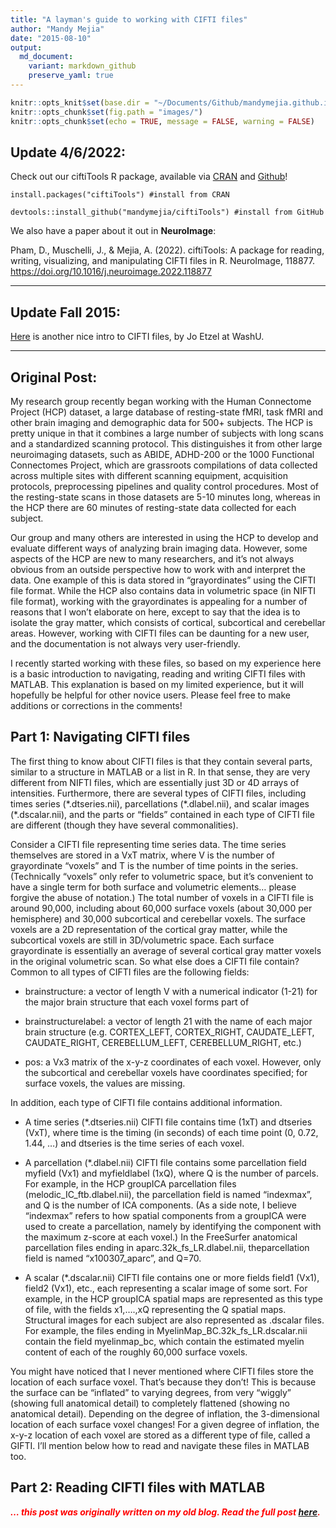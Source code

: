 ```yaml
---
title: "A layman's guide to working with CIFTI files"
author: "Mandy Mejia"
date: "2015-08-10"
output:
  md_document:
    variant: markdown_github
    preserve_yaml: true
---
```


```r
knitr::opts_knit$set(base.dir = "~/Documents/Github/mandymejia.github.io/", base.url = "/")
knitr::opts_chunk$set(fig.path = "images/")
knitr::opts_chunk$set(echo = TRUE, message = FALSE, warning = FALSE)
```

## Update 4/6/2022:

Check out our ciftiTools R package, available via [CRAN](https://cran.r-project.org/web/packages/ciftiTools/index.html) and [Github](https://github.com/mandymejia/ciftiTools)!

`install.packages("ciftiTools") #install from CRAN`

`devtools::install_github("mandymejia/ciftiTools") #install from GitHub`

We also have a paper about it out in **NeuroImage**:

Pham, D., Muschelli, J., & Mejia, A. (2022). ciftiTools: A package for reading, writing, visualizing, and manipulating CIFTI files in R. NeuroImage, 118877. [https://doi.org/10.1016/j.neuroimage.2022.118877](https://doi.org/10.1016/j.neuroimage.2022.118877)

----

## Update Fall 2015:

[Here](https://mvpa.blogspot.com/2014/03/nifti-cifti-gifti-in-hcp-and-workbench.html) is another nice intro to CIFTI files, by Jo Etzel at WashU.


----

## Original Post:

My research group recently began working with the Human Connectome Project (HCP) dataset, a large database of resting-state fMRI, task fMRI and other brain imaging and demographic data for 500+ subjects.  The HCP is pretty unique in that it combines a large number of subjects with long scans and a standardized scanning protocol.  This distinguishes it from other large neuroimaging datasets, such as ABIDE, ADHD-200 or the 1000 Functional Connectomes Project, which are grassroots compilations of data collected across multiple sites with different scanning equipment, acquisition protocols, preprocessing pipelines and quality control procedures.  Most of the resting-state scans in those datasets are 5-10 minutes long, whereas in the HCP there are 60 minutes of resting-state data collected for each subject. 

Our group and many others are interested in using the HCP to develop and evaluate different ways of analyzing brain imaging data.  However, some aspects of the HCP are new to many researchers, and it's not always obvious from an outside perspective how to work with and interpret the data.  One example of this is data stored in "grayordinates" using the CIFTI file format.  While the HCP also contains data in volumetric space (in NIFTI file format), working with the grayordinates is appealing for a number of reasons that I won't elaborate on here, except to say that the idea is to isolate the gray matter, which consists of cortical, subcortical and cerebellar areas.  However, working with CIFTI files can be daunting for a new user, and the documentation is not always very user-friendly.

I recently started working with these files, so based on my experience here is a basic introduction to navigating, reading and writing CIFTI files with MATLAB.  This explanation is based on my limited experience, but it will hopefully be helpful for other novice users.  Please feel free to make additions or corrections in the comments!

## Part 1: Navigating CIFTI files

The first thing to know about CIFTI files is that they contain several parts, similar to a structure in MATLAB or a list in R.  In that sense, they are very different from NIFTI files, which are essentially just 3D or 4D arrays of intensities.  Furthermore, there are several types of CIFTI files, including times series (\*.dtseries.nii), parcellations (\*.dlabel.nii), and scalar images (\*.dscalar.nii), and the parts or "fields" contained in each type of CIFTI file are different (though they have several commonalities). 

Consider a CIFTI file representing time series data.  The time series themselves are stored in a VxT matrix, where V is the number of grayordinate "voxels" and T is the number of time points in the series.  (Technically "voxels" only refer to volumetric space, but it's convenient to have a single term for both surface and volumetric elements... please forgive the abuse of notation.)  The total number of voxels in a CIFTI file is around 90,000, including about 60,000 surface voxels (about 30,000 per hemisphere) and 30,000 subcortical and cerebellar voxels.  The surface voxels are a 2D representation of the cortical gray matter, while the subcortical voxels are still in 3D/volumetric space.  Each surface grayordinate is essentially an average of several cortical gray matter voxels in the original volumetric scan.  So what else does a CIFTI file contain?  Common to all types of CIFTI files are the following fields:

* brainstructure: a vector of length V with a numerical indicator (1-21) for the major brain structure that each voxel forms part of

* brainstructurelabel: a vector of length 21 with the name of each major brain structure (e.g. CORTEX_LEFT, CORTEX_RIGHT, CAUDATE_LEFT, CAUDATE_RIGHT, CEREBELLUM_LEFT, CEREBELLUM_RIGHT, etc.)

* pos: a Vx3 matrix of the x-y-z coordinates of each voxel.  However, only the subcortical and cerebellar voxels have coordinates specified; for surface voxels, the values are missing.

In addition, each type of CIFTI file contains additional information.

* A time series (*.dtseries.nii) CIFTI file contains time (1xT) and dtseries (VxT), where time is the timing (in seconds) of each time point (0, 0.72, 1.44, …) and dtseries is the time series of each voxel.

* A parcellation (*.dlabel.nii) CIFTI file contains some parcellation field myfield (Vx1) and myfieldlabel (1xQ), where Q is the number of parcels.  For example, in the HCP groupICA parcellation files (melodic_IC_ftb.dlabel.nii), the parcellation field is named "indexmax", and Q is the number of ICA components.  (As a side note, I believe "indexmax" refers to how spatial components from a groupICA were used to create a parcellation, namely by identifying the component with the maximum z-score at each voxel.)  In the FreeSurfer anatomical parcellation files ending in aparc.32k_fs_LR.dlabel.nii, theparcellation field is named "x100307_aparc", and Q=70.

* A scalar (*.dscalar.nii) CIFTI file contains one or more fields field1 (Vx1), field2 (Vx1), etc., each representing a scalar image of some sort.  For example, in the HCP groupICA spatial maps are represented as this type of file, with the fields x1,….,xQ representing the Q spatial maps.  Structural images for each subject are also represented as .dscalar files.  For example, the files ending in MyelinMap_BC.32k_fs_LR.dscalar.nii contain the field myelinmap_bc, which contain the estimated myelin content of each of the roughly 60,000 surface voxels.

You might have noticed that I never mentioned where CIFTI files store the location of each surface voxel.  That's because they don't!  This is because the surface can be "inflated" to varying degrees, from very "wiggly" (showing full anatomical detail) to completely flattened (showing no anatomical detail).  Depending on the degree of inflation, the 3-dimensional location of each surface voxel changes!  For a given degree of inflation, the x-y-z location of each voxel are stored as a different type of file, called a GIFTI.  I'll mention below how to read and navigate these files in MATLAB too.

## Part 2: Reading CIFTI files with MATLAB

<span style="color:red"> ***... this post was originally written on my old blog.  Read the full post [here](https://mandymejia.com/2015/08/10/a-laymans-guide-to-working-with-cifti-files/). *** </span>
